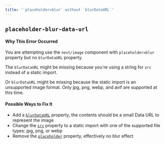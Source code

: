 ```yaml
---
title: '`placeholder=blur` without `blurDataURL`'
---
```


## `placeholder-blur-data-url`

#### Why This Error Occurred

You are attempting use the `next/image` component with `placeholder=blur` property but no `blurDataURL` property.

The `blurDataURL` might be missing because you're using a string for `src` instead of a static import.

Or `blurDataURL` might be missing because the static import is an unsupported image format. Only jpg, png, webp, and avif are supported at this time.

#### Possible Ways to Fix It

- Add a [`blurDataURL`](/docs/api-reference/next/image#blurdataurl) property, the contents should be a small Data URL to represent the image
- Change the [`src`](/docs/api-reference/next/image#src) property to a static import with one of the supported file types: jpg, png, or webp
- Remove the [`placeholder`](/docs/api-reference/next/image#placeholder) property, effectively no blur effect
